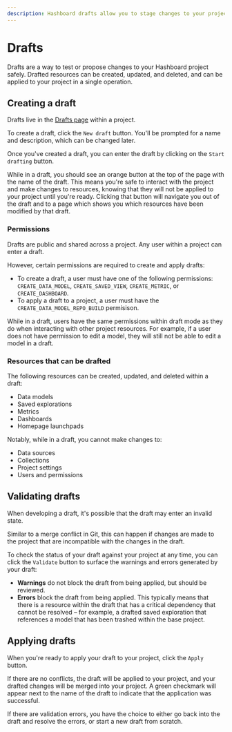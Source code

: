 ```yaml
---
description: Hashboard drafts allow you to stage changes to your project safely and apply them in a single operation when you're ready. 
---
```


# Drafts

Drafts are a way to test or propose changes to your Hashboard project safely. 
Drafted resources can be created, updated, and deleted, and can be applied to your project in a single operation. 

## Creating a draft
Drafts live in the [Drafts page](https://hashboard.com/app/p/drafts) within a project. 

To create a draft, click the `New draft` button. You'll be prompted for a name and description, which can be changed later.

Once you've created a draft, you can enter the draft by clicking on the `Start drafting` button. 

While in a draft, you should see an orange button at the top of the page with the name of the draft. 
This means you're safe to interact with the project and make changes to resources, knowing that they will not be applied to your project until you're ready.
Clicking that button will navigate you out of the draft and to a page which shows you which resources have been modified by that draft.

### Permissions

Drafts are public and shared across a project. Any user within a project can enter a draft. 

However, certain permissions are required to create and apply drafts:
* To create a draft, a user must have one of the following permissions: `CREATE_DATA_MODEL`, `CREATE_SAVED_VIEW`, `CREATE_METRIC`, or `CREATE_DASHBOARD`.
* To apply a draft to a project, a user must have the `CREATE_DATA_MODEL_REPO_BUILD` permisison.

While in a draft, users have the same permissions within draft mode as they do when interacting with other project resources. 
For example, if a user does not have permission to edit a model, they will still not be able to edit a model in a draft.

### Resources that can be drafted

The following resources can be created, updated, and deleted within a draft:
* Data models
* Saved explorations
* Metrics
* Dashboards
* Homepage launchpads

Notably, while in a draft, you cannot make changes to:
* Data sources
* Collections
* Project settings
* Users and permissions


## Validating drafts

When developing a draft, it's possible that the draft may enter an invalid state. 

Similar to a merge conflict in Git, this can happen if changes are made to the project that are incompatible with the changes in the draft.

To check the status of your draft against your project at any time, you can click the `Validate` button to surface the warnings and errors generated by your draft:
* **Warnings** do not block the draft from being applied, but should be reviewed. 
* **Errors** block the draft from being applied. This typically means that there is a resource within the draft that has a critical dependency that cannot be resolved – 
 for example, a drafted saved exploration that references a model that has been trashed within the base project.

## Applying drafts

When you're ready to apply your draft to your project, click the `Apply` button. 

If there are no conflicts, the draft will be applied to your project, and your drafted changes will be merged into your project.
A green checkmark will appear next to the name of the draft to indicate that the application was successful. 

If there are validation errors, you have the choice to either go back into the draft and resolve the errors, or start a new draft from scratch.


